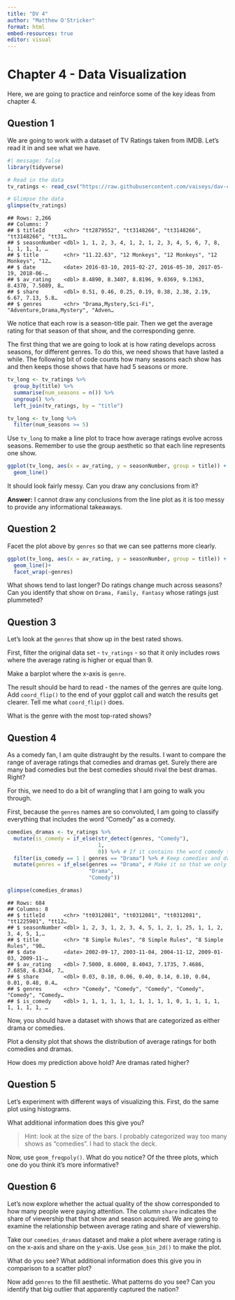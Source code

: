 ```yaml
---
title: "DV 4"
author: "Matthew O'Stricker"
format: html
embed-resources: true
editor: visual
---
```


# Chapter 4 - Data Visualization

Here, we are going to practice and reinforce some of the key ideas from chapter 4.

## Question 1

We are going to work with a dataset of TV Ratings taken from IMDB. Let's read it in and see what we have.

```r
#| message: false
library(tidyverse)

# Read in the data 
tv_ratings <- read_csv("https://raw.githubusercontent.com/vaiseys/dav-course/main/Data/tv_ratings.csv")

# Glimpse the data 
glimpse(tv_ratings)
```

```         
## Rows: 2,266
## Columns: 7
## $ titleId      <chr> "tt2879552", "tt3148266", "tt3148266", "tt3148266", "tt31…
## $ seasonNumber <dbl> 1, 1, 2, 3, 4, 1, 2, 1, 2, 3, 4, 5, 6, 7, 8, 1, 1, 1, 1, …
## $ title        <chr> "11.22.63", "12 Monkeys", "12 Monkeys", "12 Monkeys", "12…
## $ date         <date> 2016-03-10, 2015-02-27, 2016-05-30, 2017-05-19, 2018-06-…
## $ av_rating    <dbl> 8.4890, 8.3407, 8.8196, 9.0369, 9.1363, 8.4370, 7.5089, 8…
## $ share        <dbl> 0.51, 0.46, 0.25, 0.19, 0.38, 2.38, 2.19, 6.67, 7.13, 5.8…
## $ genres       <chr> "Drama,Mystery,Sci-Fi", "Adventure,Drama,Mystery", "Adven…
```

We notice that each row is a season-title pair. Then we get the average rating for that season of that show, and the corresponding genre.

The first thing that we are going to look at is how rating develops across seasons, for different genres. To do this, we need shows that have lasted a while. The following bit of code counts how many seasons each show has and then keeps those shows that have had 5 seasons or more.

```r
tv_long <- tv_ratings %>% 
  group_by(title) %>% 
  summarise(num_seasons = n()) %>% 
  ungroup() %>% 
  left_join(tv_ratings, by = "title") 

tv_long <- tv_long %>% 
  filter(num_seasons >= 5)
```

Use `tv_long` to make a line plot to trace how average ratings evolve across seasons. Remember to use the group aesthetic so that each line represents one show.

```r
ggplot(tv_long, aes(x = av_rating, y = seasonNumber, group = title)) +
  geom_line()
```

It should look fairly messy. Can you draw any conclusions from it?

**Answer:** I cannot draw any conclusions from the line plot as it is too messy to provide any informational takeaways.

## Question 2

Facet the plot above by `genres` so that we can see patterns more clearly.

```r
ggplot(tv_long, aes(x = av_rating, y = seasonNumber, group = title)) +
  geom_line()+
  facet_wrap(~genres)
```

What shows tend to last longer? Do ratings change much across seasons? Can you identify that show on `Drama, Family, Fantasy` whose ratings just plummeted?

## Question 3

Let's look at the `genres` that show up in the best rated shows.

First, filter the original data set - `tv_ratings` - so that it only includes rows where the average rating is higher or equal than 9.

Make a barplot where the x-axis is `genre`.

The result should be hard to read - the names of the genres are quite long. Add `coord_flip()` to the end of your ggplot call and watch the results get clearer. Tell me what `coord_flip()` does.

What is the genre with the most top-rated shows?

## Question 4

As a comedy fan, I am quite distraught by the results. I want to compare the range of average ratings that comedies and dramas get. Surely there are many bad comedies but the best comedies should rival the best dramas. Right?

For this, we need to do a bit of wrangling that I am going to walk you through.

First, because the `genres` names are so convoluted, I am going to classify everything that includes the word "Comedy" as a comedy.

``` r
comedies_dramas <- tv_ratings %>% 
  mutate(is_comedy = if_else(str_detect(genres, "Comedy"), 
                             1, 
                             0)) %>% # If it contains the word comedy then 1, else 0
  filter(is_comedy == 1 | genres == "Drama") %>% # Keep comedies and dramas
  mutate(genres = if_else(genres == "Drama", # Make it so that we only have those two genres
                          "Drama", 
                          "Comedy"))

glimpse(comedies_dramas)
```

```         
## Rows: 684
## Columns: 8
## $ titleId      <chr> "tt0312081", "tt0312081", "tt0312081", "tt1225901", "tt12…
## $ seasonNumber <dbl> 1, 2, 3, 1, 2, 3, 4, 5, 1, 2, 1, 25, 1, 1, 2, 3, 4, 5, 1,…
## $ title        <chr> "8 Simple Rules", "8 Simple Rules", "8 Simple Rules", "90…
## $ date         <date> 2002-09-17, 2003-11-04, 2004-11-12, 2009-01-03, 2009-11-…
## $ av_rating    <dbl> 7.5000, 8.6000, 8.4043, 7.1735, 7.4686, 7.6858, 6.8344, 7…
## $ share        <dbl> 0.03, 0.10, 0.06, 0.40, 0.14, 0.10, 0.04, 0.01, 0.48, 0.4…
## $ genres       <chr> "Comedy", "Comedy", "Comedy", "Comedy", "Comedy", "Comedy…
## $ is_comedy    <dbl> 1, 1, 1, 1, 1, 1, 1, 1, 1, 1, 0, 1, 1, 1, 1, 1, 1, 1, 1, …
```

Now, you should have a dataset with shows that are categorized as either drama or comedies.

Plot a density plot that shows the distribution of average ratings for both comedies and dramas.

How does my prediction above hold? Are dramas rated higher?

## Question 5

Let's experiment with different ways of visualizing this. First, do the same plot using histograms.

What additional information does this give you?

> Hint: look at the size of the bars. I probably categorized way too many shows as "comedies". I had to stack the deck.

Now, use `geom_freqpoly()`. What do you notice? Of the three plots, which one do you think it's more informative?

## Question 6

Let's now explore whether the actual quality of the show corresponded to how many people were paying attention. The column `share` indicates the share of viewership that that show and season acquired. We are going to examine the relationship between average rating and share of viewership.

Take our `comedies_dramas` dataset and make a plot where average rating is on the x-axis and share on the y-axis. Use `geom_bin_2d()` to make the plot.

What do you see? What additional information does this give you in comparison to a scatter plot?

Now add `genres` to the fill aesthetic. What patterns do you see? Can you identify that big outlier that apparently captured the nation?
